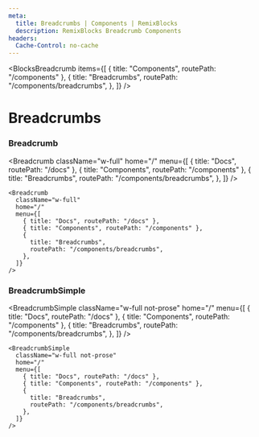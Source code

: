 ```yaml
---
meta:
  title: Breadcrumbs | Components | RemixBlocks
  description: RemixBlocks Breadcrumb Components
headers:
  Cache-Control: no-cache
---
```



<BlocksBreadcrumb
  items={[
    { title: "Components", routePath: "/components" },
    {
      title: "Breadcrumbs",
      routePath: "/components/breadcrumbs",
    },
  ]}
/>

# Breadcrumbs

### Breadcrumb


<Breadcrumb
  className="w-full"
  home="/"
  menu={[
    { title: "Docs", routePath: "/docs" },
    { title: "Components", routePath: "/components" },
    {
      title: "Breadcrumbs",
      routePath: "/components/breadcrumbs",
    },
  ]}
/>

```tsx
<Breadcrumb
  className="w-full"
  home="/"
  menu={[
    { title: "Docs", routePath: "/docs" },
    { title: "Components", routePath: "/components" },
    {
      title: "Breadcrumbs",
      routePath: "/components/breadcrumbs",
    },
  ]}
/>
```

### BreadcrumbSimple


<BreadcrumbSimple
  className="w-full not-prose"
  home="/"
  menu={[
    { title: "Docs", routePath: "/docs" },
    { title: "Components", routePath: "/components" },
    {
      title: "Breadcrumbs",
      routePath: "/components/breadcrumbs",
    },
  ]}
/>

```tsx
<BreadcrumbSimple
  className="w-full not-prose"
  home="/"
  menu={[
    { title: "Docs", routePath: "/docs" },
    { title: "Components", routePath: "/components" },
    {
      title: "Breadcrumbs",
      routePath: "/components/breadcrumbs",
    },
  ]}
/>
```
